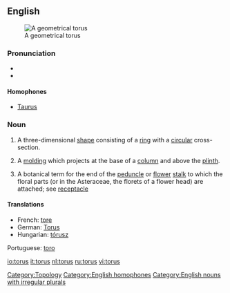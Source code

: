 {{see|Torus}}
{{wikipedia}}
==English==
[[Image:Torus.png|thumb|A geometrical torus]]
===Pronunciation===
*{{IPA|/ˈtɔːrəs/}}
*{{rhymes|ɔːrəs}}

====Homophones====
*[[Taurus]]

===Noun===
{{en-noun|tor|i}}

# {{geometry}} A three-dimensional [[shape]] consisting of a [[ring]] with a [[circular]] cross-section.
# {{architecture}} A [[molding]] which projects at the base of a [[column]] and above the [[plinth]].
# {{botany}} A botanical term for the end of the [[peduncle]] or [[flower]] [[stalk]] to which the floral parts (or in the Asteraceae, the florets of a flower head) are attached; see [[receptacle]]

====Translations====
{{trans-top|three dimensional shape}}
*French: [[tore]] {{m}}
*German: [[Torus]]
*Hungarian: [[tórusz]]
{{trans-mid}}
Portuguese: [[toro]] {{m}}
{{trans-bottom}}

[[Category:Topology]]
[[Category:English homophones]]
[[Category:English nouns with irregular plurals]]

[[io:torus]]
[[it:torus]]
[[nl:torus]]
[[ru:torus]]
[[vi:torus]]